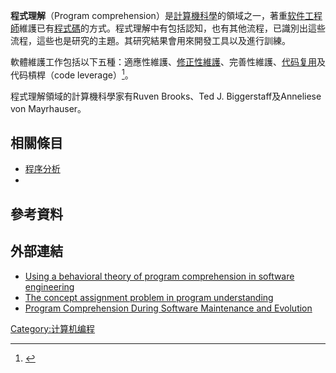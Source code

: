 '''程式理解'''（Program comprehension）是[[計算機科學|計算機科學]]的領域之一，著重[[软件工程|软件工程師]]維護已有[[程式碼|程式碼]]的方式。程式理解中有包括認知，也有其他流程，已識別出這些流程，這些也是研究的主題。其研究結果會用來開發工具以及進行訓練。

軟體維護工作包括以下五種：適應性維護、[[修正性維護|修正性維護]]、完善性維護、[[代码复用|代码复用]]及代码槓桿（code leverage）<ref>{{cite book|title=Advances in Computers|url=http://books.google.com/books?id=TQ6QtJwL-2QC&pg=PA34|date=29 September 1994|publisher=Academic Press|isbn=978-0-08-056671-9|pages=34–}}</ref>。

程式理解領域的計算機科學家有Ruven Brooks、Ted J. Biggerstaff及Anneliese von Mayrhauser。

== 相關條目 ==
*[[程序分析|程序分析]]
*{{le|程序切片|Program slicing}}

==參考資料==
{{reflist}}
==外部連結==
*[https://dl.acm.org/doi/10.5555/800099.803210 Using a behavioral theory of program comprehension in software engineering] {{Wayback|url=https://dl.acm.org/doi/10.5555/800099.803210 |date=20200712114346 }}
*[http://www.cs.kent.edu/~jmaletic/Prog-Comp/Papers/biggerstaff93.pdf The concept assignment problem in program understanding] {{Wayback|url=http://www.cs.kent.edu/~jmaletic/Prog-Comp/Papers/biggerstaff93.pdf |date=20170809060301 }}
*[http://www.cs.kent.edu/~jmaletic/cs63902/Papers/ProgramComprehension/von_mayrhauser95.pdf Program Comprehension During Software Maintenance and Evolution] {{Wayback|url=http://www.cs.kent.edu/~jmaletic/cs63902/Papers/ProgramComprehension/von_mayrhauser95.pdf |date=20181222154150 }}
{{compu-sci-stub}}
[[Category:计算机编程|Category:计算机编程]]